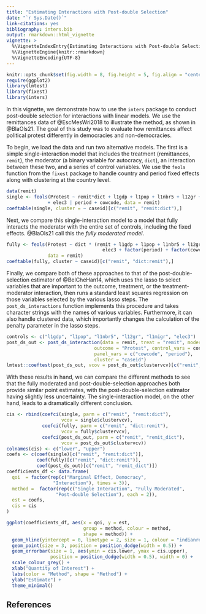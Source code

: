 ```yaml
---
title: "Estimating Interactions with Post-double Selection"
date: "`r Sys.Date()`"
link-citations: yes
bibliography: inters.bib
output: rmarkdown::html_vignette
vignette: >
  %\VignetteIndexEntry{Estimating Interactions with Post-double Selection}
  %\VignetteEngine{knitr::rmarkdown}
  %\VignetteEncoding{UTF-8}
---
```


```r
knitr::opts_chunk$set(fig.width = 8, fig.height = 5, fig.align = "center")
require(ggplot2)
library(lmtest)
library(fixest)
library(inters) 
```


In this vignette, we demonstrate how to use the `inters` package to conduct post-double selection for interactions with linear models. We use the remittances data of @EscMesWri2018 to illustrate the method, as shown in @BlaOls21. The goal of this study was to evaluate how remittances affect political protest differently in democracies and non-democracies. 

To begin, we load the data and run two alternative models. The first is a simple single-interaction model that includes the treatment (remittances, `remit`), the moderator (a binary variable for autocracy, `dict`), an interaction between these two, and a series of control variables. We use the `feols` function from the `fixest` package to handle country and period fixed effects along with clustering at the country level. 

```r
data(remit)
single <- feols(Protest ~ remit*dict + l1gdp + l1pop + l1nbr5 + l12gr + l1migr
               + elec3 | period + cowcode, data = remit)
coeftable(single, cluster = ~ caseid)[c("remit", "remit:dict"),]
```

Next, we compare this single-interaction model to a model that fully interacts the moderator with the entire set of controls, including the fixed effects. @BlaOls21 call this the *fully moderated model*.

```r
fully <- feols(Protest ~ dict * (remit + l1gdp + l1pop + l1nbr5 + l12gr + l1migr +
                                   elec3 + factor(period) + factor(cowcode)),
               data = remit)
coeftable(fully, cluster ~ caseid)[c("remit", "dict:remit"),]
```

Finally, we compare both of these approaches to that of the post-double-selection estimator of @BelCheHan14, which uses the lasso to select variables that are important to the outcome, treatment, or the treatment-moderator interaction, then runs a standard least squares regression on those variables selected by the various lasso steps. The `post_ds_interactions` function implements this procedure and takes character strings with the names of various variables. Furthermore, it can also handle clustered data, which importantly changes the calculation of the penalty parameter in the lasso steps.  

```r
controls <- c("l1gdp", "l1pop", "l1nbr5", "l12gr", "l1migr", "elec3")
post_ds_out <- post_ds_interaction(data = remit, treat = "remit", moderator = "dict",
                                outcome = "Protest", control_vars = controls,
                                panel_vars = c("cowcode", "period"),
                                cluster = "caseid")
lmtest::coeftest(post_ds_out, vcov = post_ds_out$clustervcv)[c("remit", "remit_dict"),]
```

With these results in hand, we can compare the different methods to see that the fully moderated and post-double-selection approaches both provide similar point estimates, with the post-double-selection estimator having slightly less uncertainty. The single-interaction model, on the other hand, leads to a dramatically different conclusion. 

```r
cis <- rbind(coefci(single, parm = c("remit", "remit:dict"),
                    vcov = single$clustervcv),
             coefci(fully, parm = c("remit", "dict:remit"),
                    vcov = fully$clustervcv),
             coefci(post_ds_out, parm = c("remit", "remit_dict"),
                    vcov = post_ds_out$clustervcv))
colnames(cis) <- c("lower", "upper")
coefs <- c(coef(single)[c("remit", "remit:dict")],
           coef(fully)[c("remit", "dict:remit")],
           coef(post_ds_out)[c("remit", "remit_dict")])
coefficients_df <- data.frame(
  qoi  = factor(rep(c("Marginal Effect, Democracy",
                 "Interaction"), times = 3)),
  method =  factor(rep(c("Single Interaction", "Fully Moderated",
                  "Post-double Selection"), each = 2)),
  est = coefs,
  cis = cis
)
```


```r
ggplot(coefficients_df, aes(x = qoi, y = est,
                            group = method, colour = method,
                            shape = method)) +
  geom_hline(yintercept = 0, linetype = 2, size = 1, colour = "indianred") +
  geom_point(size = 3, position = position_dodge(width = 0.5)) +
  geom_errorbar(size = 1, aes(ymin = cis.lower, ymax = cis.upper),
                position = position_dodge(width = 0.5), width = 0) +
  scale_colour_grey() +
  xlab("Quantity of Interest") +
  labs(color = "Method", shape = "Method") +
  ylab("Estimate") +
  theme_minimal()
```


## References

